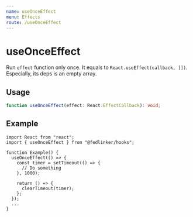 ```yaml
---
name: useOnceEffect
menu: Effects
route: /useOnceEffect
---
```


# useOnceEffect

Run `effect` function only once. It equals to `React.useEffect(callback, [])`. Especially, its deps is an empty array.

## Usage

```ts
function useOnceEffect(effect: React.EffectCallback): void;
```

## Example

```tsx
import React from "react";
import { useOnceEffect } from "@fedlinker/hooks";

function Example() {
  useOnceEffect(() => {
    const timer = setTimeout(() => {
      // Do something
    }, 1000);

    return () => {
      clearTimeout(timer);
    };
  });
  ...
}
```
